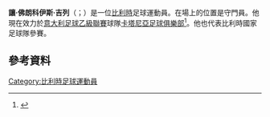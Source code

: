 '''讓·佛朗科伊斯·吉列'''（{{lang-fr|Jean-François Gillet}}；{{bd|1979年|5月31日}}）是一位[[比利時|比利時]]足球運動員。在場上的位置是守門員。他現在效力於[[意大利足球乙級聯賽|意大利足球乙級聯賽]]球隊[[卡塔尼亞足球俱樂部|卡塔尼亞足球俱樂部]]<ref>{{Cite web |url=http://www.calciocatania.it/article.php?id=31294&l= |title=存档副本 |accessdate=2015-06-01 |archive-date=2016-03-04 |archive-url=https://web.archive.org/web/20160304054933/http://www.calciocatania.it/article.php?id=31294&l= |dead-url=no }}</ref>。他也代表比利時國家足球隊參賽。
==參考資料==
{{Reflist}}
{{2016年歐洲國家盃比利時參賽名單}}

{{DEFAULTSORT:Gillet, Jean-François}}
[[Category:比利時足球運動員|Category:比利時足球運動員]]